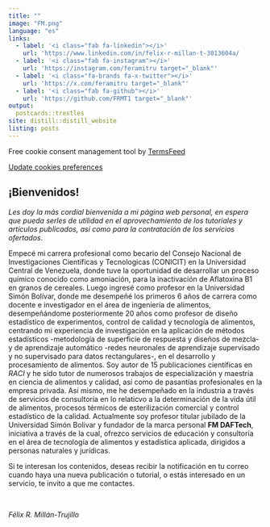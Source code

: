 ```yaml
---
title: ""
image: "FM.png"
language: "es"
links:
  - label: '<i class="fab fa-linkedin"></i>'
    url: 'https://www.linkedin.com/in/felix-r-millan-t-3013604a/                      target="_blank"'
  - label: '<i class="fab fa-instagram"></i>'
    url: 'https://instagram.com/feramitru target="_blank"'
  - label: '<i class="fa-brands fa-x-twitter"></i>'
    url: 'https://x.com/feramitru target="_blank"'
  - label: '<i class="fab fa-github"></i>'
    url: 'https://github.com/FRMT1 target="_blank"'
output:
  postcards::trestles
site: distill::distill_website
listing: posts
---
```

 
 
<!-- Google tag (gtag.js) -->
<script async src="https://www.googletagmanager.com/gtag/js?id=G-79ZMSKS60W"></script>
<script>
  window.dataLayer = window.dataLayer || [];
  function gtag(){dataLayer.push(arguments);}
  gtag('js', new Date());

  gtag('config', 'G-79ZMSKS60W');
</script>

<!-- Cookie Consent by TermsFeed https://www.TermsFeed.com -->
<script type="text/javascript" src="https://www.termsfeed.com/public/cookie-consent/4.1.0/cookie-consent.js" charset="UTF-8"></script>
<script type="text/javascript" charset="UTF-8">
document.addEventListener('DOMContentLoaded', function () {
cookieconsent.run({"notice_banner_type":"interstitial","consent_type":"implied","palette":"light","language":"es","page_load_consent_levels":["strictly-necessary","functionality","tracking","targeting"],"notice_banner_reject_button_hide":false,"preferences_center_close_button_hide":false,"page_refresh_confirmation_buttons":false,"website_name":"felixmillan.netlify.app"});
});
</script>

<noscript>Free cookie consent management tool by <a href="https://www.termsfeed.com/">TermsFeed</a></noscript>
<!-- End Cookie Consent by TermsFeed https://www.TermsFeed.com -->





<!-- Below is the link that users can use to open Preferences Center to change their preferences. Do not modify the ID parameter. Place it where appropriate, style it as needed. -->

<a href="#" id="open_preferences_center">Update cookies preferences</a>


<script src="https://kit.fontawesome.com/4b7f9f2430.js" crossorigin="anonymous"></script>


## ¡Bienvenidos! 

*Les doy la más cordial bienvenida a mi página web personal, en espera que pueda serles de utilidad en el aprovechamiento de los tutoriales y artículos publicados, así como para la contratación de los servicios ofertados*.

Empecé mi carrera profesional como becario del Consejo Nacional de Investigaciones Científicas y Tecnologicas (CONICIT) en la Universidad Central de Venezuela, donde tuve la oportunidad de desarrollar un proceso químico conocido como amoniación, para la inactivación de Aflatoxina B1 en granos de cereales. Luego ingresé como profesor en la Universidad Simón Bolívar, donde me desempeñé los primeros 6 años de carrera como docente e investigador en el área de ingeniería de alimentos, desempeñándome posteriormente 20 años como profesor de diseño estadístico de experimentos, control de calidad y tecnología de alimentos, centrando mi experiencia de investigación en la aplicación de métodos estadísticos -metodología de superficie de respuesta y diseños de mezcla- y de aprendizaje automático -redes neuronales de aprendizaje supervisado y no supervisado para datos rectangulares-, en el desarrollo y procesamiento de alimentos. Soy autor de 15 publicaciones científicas en *RACI* y he sido tutor de numerosos trabajos de especialización y maestria en ciencia de alimentos y calidad, así como de pasantías profesionales en la empresa privada. Así mismo, me he desempeñado en la industria a través de servicios de consultoría en lo relaticvo a la determinación de la vida útil de alimentos, procesos térmicos de esterilización comercial y control estadístico de la calidad. Actualmente soy profesor titular jubilado de la Universidad Simón Bolivar y fundador de la marca personal **FM DAFTech**, iniciativa a través de la cual, ofrezco servicios de educación y consultoría en el área de tecnología de alimentos y estadística aplicada, dirigidos a personas naturales y jurídicas.

Si te interesan los contenidos, deseas recibir la notificación en tu correo cuando haya una nueva publicación o tutorial, o estás interesado en un servicio, te invito a que me contactes.

<br />

*Félix R. Millán-Trujillo*

<br />


